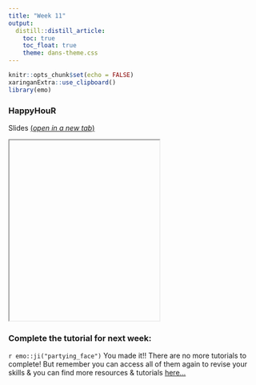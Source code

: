 ```yaml
---
title: "Week 11"
output:
  distill::distill_article:
    toc: true
    toc_float: true
    theme: dans-theme.css
---
```


```r
knitr::opts_chunk$set(echo = FALSE)
xaringanExtra::use_clipboard()
library(emo)
```

### HappyHouR 

Slides [(*open in a new tab*)](){target="_blank"}

<iframe id="inlineFrameExample"
    title="Inline Frame Example"
    height="360"
    src="">
</iframe>


### Complete the tutorial for next week: 

:::ojtask

`r emo::ji("partying_face")` You made it!! There are no more tutorials to complete! But remember you can access all of them again to revise your skills & you can find more resources & tutorials [here...](https://fundrmentals.netlify.app/resources)

:::

<br>